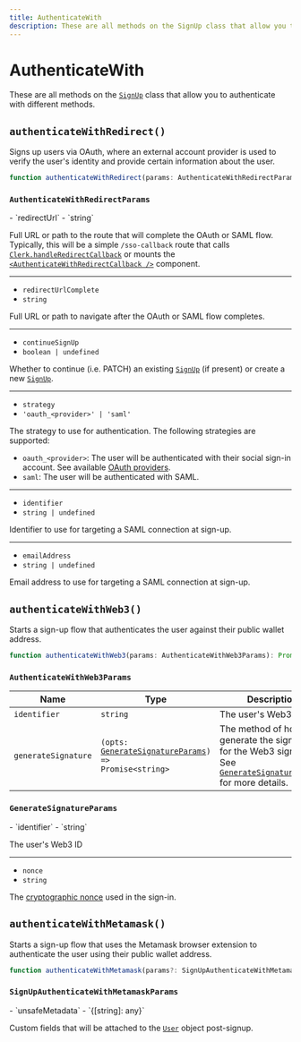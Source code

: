 ```yaml
---
title: AuthenticateWith
description: These are all methods on the SignUp class that allow you to authenticate with different methods.
---
```


# AuthenticateWith

These are all methods on the [`SignUp`][signup-ref] class that allow you to authenticate with different methods.

## `authenticateWithRedirect()`

Signs up users via OAuth, where an external account provider is used to verify the user's identity and provide certain information about the user.

```typescript {{ prettier: false }}
function authenticateWithRedirect(params: AuthenticateWithRedirectParams): Promise<void>;
```

### `AuthenticateWithRedirectParams`

<Properties>
  - `redirectUrl`
  - `string`

  Full URL or path to the route that will complete the OAuth or SAML flow. Typically, this will be a simple `/sso-callback` route that calls [`Clerk.handleRedirectCallback`](/docs/references/javascript/clerk/handle-navigation#handle-redirect-callback) or mounts the [`<AuthenticateWithRedirectCallback />`](/docs/components/control/authenticate-with-callback) component.

  ---

  - `redirectUrlComplete`
  - `string`

  Full URL or path to navigate after the OAuth or SAML flow completes.

  ---

  - `continueSignUp`
  - `boolean | undefined`

  Whether to continue (i.e. PATCH) an existing [`SignUp`][signup-ref] (if present) or create a new [`SignUp`][signup-ref].

  ---

  - `strategy`
  - `'oauth_<provider>' | 'saml'`

  The strategy to use for authentication. The following strategies are supported:

  - `oauth_<provider>`: The user will be authenticated with their social sign-in account. See available [OAuth providers](/docs/references/javascript/types/oauth#o-auth-provider).
  - `saml`: The user will be authenticated with SAML.

  ---

  - `identifier`
  - `string | undefined`

  Identifier to use for targeting a SAML connection at sign-up.

  ---

  - `emailAddress`
  - `string | undefined`

  Email address to use for targeting a SAML connection at sign-up.
</Properties>

## `authenticateWithWeb3()`

Starts a sign-up flow that authenticates the user against their public wallet address.

```typescript {{ prettier: false }}
function authenticateWithWeb3(params: AuthenticateWithWeb3Params): Promise<SignUpResource>;
```

### `AuthenticateWithWeb3Params`

| Name | Type | Description |
| - | - | - |
| `identifier` | `string` | The user's Web3 ID |
| `generateSignature` | <code>(opts: [GenerateSignatureParams](#generate-signature-params)) => Promise\<string></code> | The method of how to generate the signature for the Web3 sign-in. See [`GenerateSignatureParams`](#generate-signature-params) for more details. |

### `GenerateSignatureParams`

<Properties>
  - `identifier`
  - `string`

  The user's Web3 ID

  ---

  - `nonce`
  - `string`

  The [cryptographic nonce](https://en.wikipedia.org/wiki/Cryptographic_nonce) used in the sign-in.
</Properties>

## `authenticateWithMetamask()`

Starts a sign-up flow that uses the Metamask browser extension to authenticate the user using their public wallet address.

```typescript {{ prettier: false }}
function authenticateWithMetamask(params?: SignUpAuthenticateWithMetamaskParams): Promise<SignUpResource>;
```

### `SignUpAuthenticateWithMetamaskParams`

<Properties>
  - `unsafeMetadata`
  - `{[string]: any}`

  Custom fields that will be attached to the [`User`](/docs/references/javascript/user/user) object post-signup.
</Properties>

[signup-ref]: /docs/references/javascript/sign-up/sign-up
